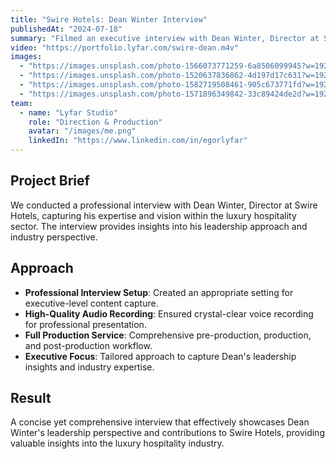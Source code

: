 ```yaml
---
title: "Swire Hotels: Dean Winter Interview"
publishedAt: "2024-07-18"
summary: "Filmed an executive interview with Dean Winter, Director at Swire Hotels, capturing his insights and leadership perspective in the hospitality industry."
video: "https://portfolio.lyfar.com/swire-dean.m4v"
images:
  - "https://images.unsplash.com/photo-1566073771259-6a8506099945?w=1920&h=1080&fit=crop"
  - "https://images.unsplash.com/photo-1520637836862-4d197d17c631?w=1920&h=1080&fit=crop"
  - "https://images.unsplash.com/photo-1582719508461-905c673771fd?w=1920&h=1080&fit=crop"
  - "https://images.unsplash.com/photo-1571896349842-33c89424de2d?w=1920&h=1080&fit=crop"
team:
  - name: "Lyfar Studio"
    role: "Direction & Production"
    avatar: "/images/me.png"
    linkedIn: "https://www.linkedin.com/in/egorlyfar"
---
```


## Project Brief

We conducted a professional interview with Dean Winter, Director at Swire Hotels, capturing his expertise and vision within the luxury hospitality sector. The interview provides insights into his leadership approach and industry perspective.

## Approach

- **Professional Interview Setup**: Created an appropriate setting for executive-level content capture.
- **High-Quality Audio Recording**: Ensured crystal-clear voice recording for professional presentation.
- **Full Production Service**: Comprehensive pre-production, production, and post-production workflow.
- **Executive Focus**: Tailored approach to capture Dean's leadership insights and industry expertise.

## Result

A concise yet comprehensive interview that effectively showcases Dean Winter's leadership perspective and contributions to Swire Hotels, providing valuable insights into the luxury hospitality industry. 